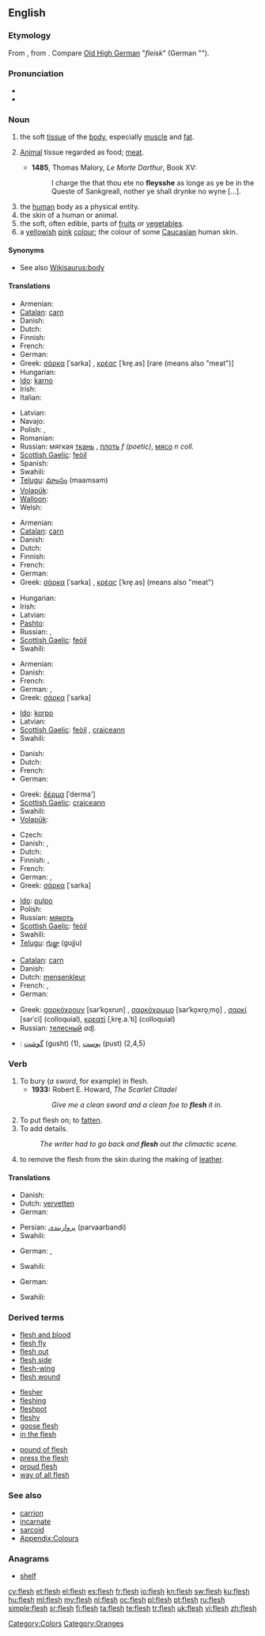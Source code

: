 ==English==
{{wikipedia}}

===Etymology===
From {{etyl|ang|en}} {{term|flæsc|flǣsc|lang=ang}}, from {{proto|Germanic|flaisk-|lang=en}}. Compare [[Old_High_German|Old High German]] "''fleisk''" (German "{{term|Fleisch|lang=de}}").

===Pronunciation===
* {{audio|en-us-flesh.ogg|Audio (US)}}
* {{rhymes|ɛʃ}}

===Noun===
{{en-noun|-}}

# the soft [[tissue]] of the [[body]], especially [[muscle]] and [[fat]].
# {{archaic}} [[animal|Animal]] tissue regarded as food; [[meat]].
#* '''1485''', Thomas Malory, ''Le Morte Darthur'', Book XV:
#*: I charge the that thou ete no '''fleysshe''' as longe as ye be in the Queste of Sankgreall, nother ye shall drynke no wyne [...].
# the [[human]] body as a physical entity.
# the skin of a human or animal.
# the soft, often edible, parts of [[fruit]]s or [[vegetable]]s.
# a [[yellow]]ish [[pink]] [[colour]]; the colour of some [[Caucasian]] human skin.
#: {{color panel|FFC090}}

====Synonyms====
* See also [[Wikisaurus:body]]

====Translations====
{{trans-top|body tissue}}
* Armenian: {{t+|hy|միս|tr=mis}}
* [[Catalan]]: [[carn]] {{f}}
* Danish: {{t+|da|kød}}
* Dutch: {{t+|nl|vlees|n}}
* Finnish: {{t+|fi|liha}}
* French: {{t+|fr|chair}}
* German: {{t+|de|Fleisch|n}}
* Greek: [[σάρκα]] [ˈsarka] {{f}}, [[κρέας]] [ˈkre̞.as] {{n}} [rare (means also "meat")]
* Hungarian: {{t+|hu|hús}}
* [[Ido]]: [[karno]]
* Irish: {{t+|ga|feoil|f|xs=Irish}}
* Italian: {{t+|it|carne}}
{{trans-mid}}
* Latvian: {{t|lv|miesa|f}}
* Navajo: {{tø|nv|atsįʼ}}
* Polish: {{t+|pl|ciało|n}}, {{t+|pl|mięso|n}}
* Romanian: {{t+|ro|carne|f}}
* Russian: мягкая [[ткань]] {{f}}, [[плоть]] ''f (poetic)'', [[мясо]] ''n coll.''
* [[Scottish Gaelic]]: [[feòil]] {{f}}
* Spanish: {{t+|es|carne|f}}
* Swahili: {{t+|sw|chembechembe|xs=Swahili}}
* [[Telugu]]: [[మాంసం]] (maamsam)
* [[Volapük]]: {{t|vo|mid}}
* [[Walloon]]: {{t|wa|tchå|xs=Walloon}}
* Welsh: {{t|cy|cnawd|xs=Welsh}}
{{trans-bottom}}

{{trans-top|animal tissue as food}}
* Armenian: {{t+|hy|միս|tr=mis}}
* [[Catalan]]: [[carn]] {{f}}
* Danish: {{t+|da|kød}}
* Dutch: {{t+|nl|vlees|n}}
* Finnish: {{t+|fi|liha}}
* French: {{t|fr|chair|f}}
* German: {{t+|de|Fleisch|n}}
* Greek: [[σάρκα]] [ˈsarka] {{f}}, [[κρέας]] [ˈkre̞.as] {{n}} (means also "meat")
{{trans-mid}}
* Hungarian: {{t+|hu|hús}}
* Irish: {{t+|ga|feoil|f|xs=Irish}}
* Latvian: {{t|lv|miesa|f}}
* [[Pashto]]: {{t+|ps|غوښه|f|tr=γwəxa|sc=ps-Arab|xs=Pashto}}
* Russian: {{t+|ru|мясо|n}}, {{t+|ru|плоть|f}}
* [[Scottish Gaelic]]: [[feòil]] {{f}}
* Swahili: {{t+|sw|kinofu|xs=Swahili}}
{{trans-bottom}}

{{trans-top|human body entity}}
* Armenian: {{t-|hy|մարմին|tr=marmin}}
* Danish: {{t-|da|krop}}
* French: {{t+|fr|corps}}
* German: {{t+|de|Fleisch|n}}, {{t+|de|Leib|m}}
* Greek: [[σάρκα]] [ˈsarka] {{f}}
{{trans-mid}}
* [[Ido]]: [[korpo]]
* Latvian: {{t|lv|ķermenis|m}}
* [[Scottish Gaelic]]: [[feòil]] {{f}}, [[craiceann]] {{m}}
* Swahili: {{t+|sw|ngozi|xs=Swahili}}
{{trans-bottom}}

{{trans-top|skin}}
* Danish: {{t-|da|hud}}
* Dutch: {{t+|nl|vel|n}}
* French: {{t|fr|peau}}
* German: {{t+|de|Haut|n}}
{{trans-mid}}
* Greek: [[δέρμα]] [ˈderma'] {{n}}
* [[Scottish Gaelic]]: [[craiceann]] {{m}}
* Swahili: {{t+|sw|ngozi|xs=Swahili}}
* [[Volapük]]: {{t|vo|skin}}
{{trans-bottom}}

{{trans-top|edible part of fruit/vegetable}}
* Czech: {{t-|cs|dužina|f}}
* Danish: {{t|da|kød}}, {{t|da|frugtkød}}
* Dutch: {{t+|nl|vruchtvlees|n}}
* Finnish: {{t+|fi|malto}}, {{t+|fi|hedelmäliha}}
* French: {{t+|fr|pulpe}}
* German: {{t+|de|Fleisch|n}}, {{t+|de|Fruchtfleisch|n}}
* Greek: [[σάρκα]] [ˈsarka] {{f}}
{{trans-mid}}
* [[Ido]]: [[pulpo]]
* Polish: {{t+|pl|miąższ|m}}
* Russian: [[мякоть]] {{f}}
* [[Scottish Gaelic]]: [[feòil]] {{f}}
* Swahili: {{t+|sw|ngozi|xs=Swahili}}
* [[Telugu]]: [[గుజ్జు]] (gujju)
{{trans-bottom}}

{{trans-top|colour}}
* [[Catalan]]: [[carn]] {{f}}
* Danish: {{t|da|kødfarve}}
* Dutch: [[mensenkleur]] {{f}}
* French: {{t|fr|carnation|f}}, {{t|fr|chair|f}}
* German: {{t+|de|Fleischfarbe|f}}
{{trans-mid}}
* Greek: [[σαρκόχρουν]] [sarˈko̞xrun] {{n}}, [[σαρκόχρωμο]] [sarˈko̞xro̞ˌmo̞] {{n}}, [[σαρκί]] [sarˈci] {{n}} (colloquial), [[κρεατί]] [ˌkre̞.a.ˈti] {{n}} (colloquial)
* Russian: [[телесный]] ''adj.''
{{trans-bottom}}

{{checktrans}}
<!--Remove this section once all of the translations below have been moved into the tables above.-->
* {{ttbc|fa}}: [[گوشت]] (gusht) (1), [[پوست]] (pust) (2,4,5)

===Verb===
{{en-verb|fleshes|fleshing|fleshed|fleshed}}

# To bury (''a sword'', for example) in flesh.
#* '''1933:''' Robert E. Howard, ''The Scarlet Citadel''
#*: ''Give me a clean sword and a clean foe to '''flesh''' it in.''
# To put flesh on; to [[fatten]].
# To add details.
#: ''The writer had to go back and '''flesh''' out the climactic scene.''
# to remove the flesh from the skin during the making of [[leather]].

====Translations====
{{trans-top|to put flesh on}}
* Danish: {{t|da|opfede}}
* Dutch: [[vervetten]]
* German: {{t+|de|zunehmen}}
{{trans-mid}}
* Persian: [[پرواربندی]] (parvaarbandi)
* Swahili: {{t+|sw|ngozi|xs=Swahili}}
{{trans-bottom}}

{{trans-top|To add details}}
* German: {{t+|de|ausarbeiten}}, {{t+|de|untermauern}}
{{trans-mid}}
* Swahili: {{t-|sw|jazia|xs=Swahili}}
{{trans-bottom}}

{{trans-top|to remove the flesh}}
* German: {{t+|de|entfleischen}}
{{trans-mid}}
* Swahili: {{t|sw|bambua|xs=Swahili}}
{{trans-bottom}}

===Derived terms===
{{rel-top3|Terms derived from the noun or verb ''flesh''}}
* [[flesh and blood]]
* [[flesh fly]]
* [[flesh out]]
* [[flesh side]]
* [[flesh-wing]]
* [[flesh wound]]
{{rel-mid3}}
* [[flesher]]
* [[fleshing]]
* [[fleshpot]]
* [[fleshy]]
* [[goose flesh]]
* [[in the flesh]]
{{rel-mid3}}
* [[pound of flesh]]
* [[press the flesh]]
* [[proud flesh]]
* [[way of all flesh]]
{{rel-bottom}}

===See also===
* [[carrion]]
* [[incarnate]]
* [[sarcoid]]
* [[Appendix:Colours]]

===Anagrams===
* [[shelf#English|shelf]]

[[Category:Colors]]
[[Category:Oranges]]

[[cy:flesh]]
[[et:flesh]]
[[el:flesh]]
[[es:flesh]]
[[fr:flesh]]
[[io:flesh]]
[[kn:flesh]]
[[sw:flesh]]
[[ku:flesh]]
[[hu:flesh]]
[[ml:flesh]]
[[my:flesh]]
[[nl:flesh]]
[[oc:flesh]]
[[pl:flesh]]
[[pt:flesh]]
[[ru:flesh]]
[[simple:flesh]]
[[sr:flesh]]
[[fi:flesh]]
[[ta:flesh]]
[[te:flesh]]
[[tr:flesh]]
[[uk:flesh]]
[[vi:flesh]]
[[zh:flesh]]